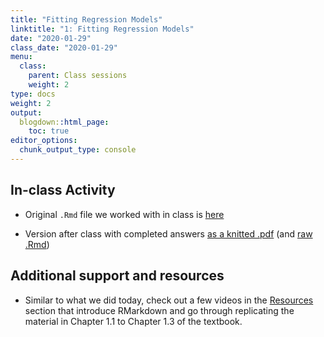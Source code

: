 ```yaml
---
title: "Fitting Regression Models"
linktitle: "1: Fitting Regression Models"
date: "2020-01-29"
class_date: "2020-01-29"
menu:
  class:
    parent: Class sessions
    weight: 2
type: docs
weight: 2
output:
  blogdown::html_page:
    toc: true
editor_options: 
  chunk_output_type: console
---
```


## In-class Activity

- Original `.Rmd` file we worked with in class is [here](http://sds291.netlify.com/02/02_Activity.Rmd) 

- Version after class with completed answers [as a knitted .pdf](http://sds291.netlify.com/02/02_Activity_afterClass.pdf) (and [raw .Rmd](http://sds291.netlify.com/02/02_Activity_afterClass.Rmd))

## Additional support and resources

- Similar to what we did today, check out a few videos in the [Resources](http://sds291.netlify.com/resources/) section that introduce RMarkdown and go through replicating the material in Chapter 1.1 to Chapter 1.3 of the textbook.
